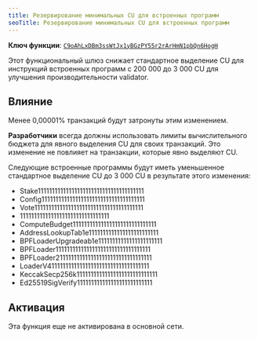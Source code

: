```yaml
---
title: Резервирование минимальных CU для встроенных программ
seoTitle: Резервирование минимальных CU для встроенных программ
---
```


**Ключ функции**:
[`C9oAhLxDBm3ssWtJx1yBGzPY55r2rArHmN1pbQn6HogH`](https://explorer.solana.com/address/C9oAhLxDBm3ssWtJx1yBGzPY55r2rArHmN1pbQn6HogH)

Этот функциональный шлюз снижает стандартное выделение CU для инструкций
встроенных программ с 200 000 до 3 000 CU для улучшения производительности
validator.

## Влияние

Менее 0,00001% транзакций будут затронуты этим изменением.

**Разработчики** всегда должны использовать лимиты вычислительного бюджета для
явного выделения CU для своих транзакций. Это изменение не повлияет на
транзакции, которые явно выделяют CU.

Следующие встроенные программы будут иметь уменьшенное стандартное выделение CU
до 3 000 CU в результате этого изменения:

- Stake11111111111111111111111111111111111111
- Config1111111111111111111111111111111111111
- Vote111111111111111111111111111111111111111
- 11111111111111111111111111111111
- ComputeBudget111111111111111111111111111111
- AddressLookupTab1e1111111111111111111111111
- BPFLoaderUpgradeab1e11111111111111111111111
- BPFLoader1111111111111111111111111111111111
- BPFLoader2111111111111111111111111111111111
- LoaderV411111111111111111111111111111111111
- KeccakSecp256k11111111111111111111111111111
- Ed25519SigVerify111111111111111111111111111

## Активация

Эта функция еще не активирована в основной сети.
